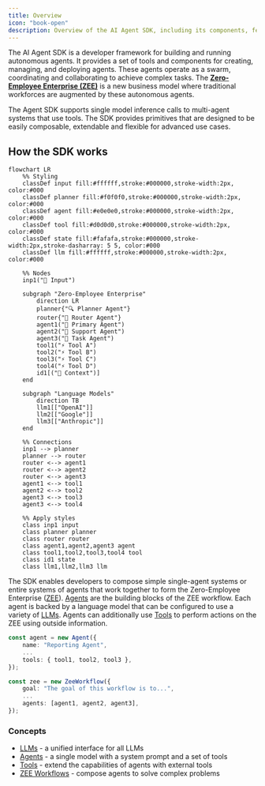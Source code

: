 ```yaml
---
title: Overview
icon: "book-open"
description: Overview of the AI Agent SDK, including its components, features, and how to get started with the Zero-Employee Enterprise (ZEE).
---
```


The AI Agent SDK is a developer framework for building and running autonomous agents. It provides a set of tools and components for creating, managing, and deploying agents. These agents operate as a swarm, coordinating and collaborating to achieve complex tasks. The **[Zero-Employee Enterprise (ZEE)](/concepts/zee-workflows)** is a new business model where traditional workforces are augmented by these autonomous agents.

The Agent SDK supports single model inference calls to multi-agent systems that use tools. The SDK provides primitives that are designed to be easily composable, extendable and flexible for advanced use cases.

## How the SDK works

```mermaid
flowchart LR
    %% Styling
    classDef input fill:#ffffff,stroke:#000000,stroke-width:2px, color:#000
    classDef planner fill:#f0f0f0,stroke:#000000,stroke-width:2px, color:#000
    classDef agent fill:#e0e0e0,stroke:#000000,stroke-width:2px, color:#000
    classDef tool fill:#d0d0d0,stroke:#000000,stroke-width:2px, color:#000
    classDef state fill:#fafafa,stroke:#000000,stroke-width:2px,stroke-dasharray: 5 5, color:#000
    classDef llm fill:#ffffff,stroke:#000000,stroke-width:2px, color:#000

    %% Nodes
    inp1("🔄 Input")

    subgraph "Zero-Employee Enterprise"
        direction LR
        planner{"🔍 Planner Agent"}
        router{"🧠 Router Agent"}
        agent1("🤖 Primary Agent")
        agent2("🤖 Support Agent")
        agent3("🤖 Task Agent")
        tool1("⚡ Tool A")
        tool2("⚡ Tool B")
        tool3("⚡ Tool C")
        tool4("⚡ Tool D")
        id1[("💾 Context")]
    end

    subgraph "Language Models"
        direction TB
        llm1[["OpenAI"]]
        llm2[["Google"]]
        llm3[["Anthropic"]]
    end

    %% Connections
    inp1 --> planner
    planner --> router
    router <--> agent1
    router <--> agent2
    router <--> agent3
    agent1 <--> tool1
    agent2 <--> tool2
    agent3 <--> tool3
    agent3 <--> tool4

    %% Apply styles
    class inp1 input
    class planner planner
    class router router
    class agent1,agent2,agent3 agent
    class tool1,tool2,tool3,tool4 tool
    class id1 state
    class llm1,llm2,llm3 llm
```

The SDK enables developers to compose simple single-agent systems or entire systems of agents that work together to form the Zero-Employee Enterprise ([ZEE](/concepts/zee-workflows)). [Agents](/concepts/agents) are the building blocks of the ZEE workflow. Each agent is backed by a language model that can be configured to use a variety of [LLMs](/concepts/llms). Agents can additionally use [Tools](/concepts/tools) to perform actions on the ZEE using outside information.

```typescript
const agent = new Agent({
    name: "Reporting Agent",
    ...
    tools: { tool1, tool2, tool3 },
});

const zee = new ZeeWorkflow({
    goal: "The goal of this workflow is to...",
    ...
    agents: [agent1, agent2, agent3],
});
```

### Concepts

- [LLMs](/concepts/llms) - a unified interface for all LLMs
- [Agents](/concepts/agents) - a single model with a system prompt and a set of tools
- [Tools](/concepts/tools) - extend the capabilities of agents with external tools
- [ZEE Workflows](/concepts/zee-workflows) - compose agents to solve complex problems
